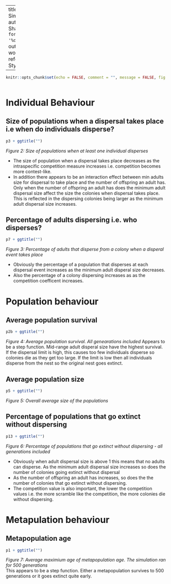 
---
title: "Dispersal Simulation Results"
author: "Ruth Sharpe"
date: "`r format(Sys.time(), '%d %B, %Y')`"
output:
  word_document:
    reference_docx: StyleReference.docx

---

```{r include = FALSE}
knitr::opts_chunk$set(echo = FALSE, comment = "", message = FALSE, fig.height=18, fig.width=25)
	
```

Individual Behaviour
====================


Size of populations when a dispersal takes place i.e when do individuals disperse?
--------------------



```{r DispersersSizeGraph, warning = FALSE}

p3 + ggtitle("")

```
*Figure 2: Size of populations when at least one individual disperses*  
  
- The size of population when a dispersal takes place decreases as the intraspecific competition measure increases i.e.
competition becomes more contest-like.  
- In addition there appears to be an interaction effect between min adults size for dispersal to take place and the number of offspring an adult has. 
Only when the number of offspring an adult has does the minimum adult dispersal size affect the size the colonies when dispersal takes place. 
This is reflected in the dispersing colonies being larger as the minimum adult dispersal size increases.


Percentage of adults dispersing i.e. who disperses?
--------------------



```{r PercentageAdsDispersing, warning = FALSE}

p7 + ggtitle("")

```
*Figure 3: Percentage of adults that disperse from a colony when a disperal event takes place*  
  
- Obviously the percentage of a population that disperses at each dispersal event increases as the minimum
adult disperal size decreases.  
- Also the percentage of a colony dispersing increases as as the competition coefficent increases.


Population behaviour
====================


Average population survival
--------------------

```{r PopulationSurvivalGraph, warning = FALSE}

p2b + ggtitle("")

```
*Figure 4: Average population survival. All genearations included*
Appears to be a step function. Mid-range adult disperal size have the highest survival. If the dispersal limit
is high, this causes too few individuals disperse so colonies die as
they get too large. If the limit is low then all individuals disperse from the
nest so the original nest goes extinct.

Average population size
--------------------

```{r PopulationSizeGraph, warning = FALSE}

p5 + ggtitle("")

```
*Figure 5: Overall average size of the populations*  


Percentage of populations that go extinct without dispersing
--------------------

```{r ExtinctionWithoutDispersalGraph, warning = FALSE}

p13 + ggtitle("")

```
*Figure 6: Percentage of populations that go extinct without dispersing - all generations included*  
  
- Obviously when adult dispersal size is above 1 this means that no adults can disperse. As the minimum adult dispersal size increases so does the number of colonies going extinct without dispersal
- As the number of offspring an adult has increases, so does the the number of colonies that go extinct without dispersing.
- The competition value is also important, the lower the competition values i.e. the more scramble like the competition, the more colonies die without dispersing.


Metapulation behaviour
====================


Metapopulation age
--------------------

```{r MetapopulationAgeGraph, warning = FALSE}

p1 + ggtitle("")

```
*Figure 7: Average maximium age of metapopulation age. The simulation ran for 500 generations*  
This appears to be a step function. Either a metapopulation survives to 500 generations or it goes extinct quite early.
